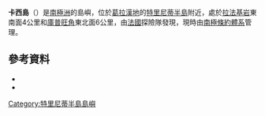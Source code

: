 {{Coord|63|14|S|57|30|W|source:GNIS|display=title}}

'''卡西島'''（{{lang-en|Casy Island}}）是[[南極洲|南極洲]]的島嶼，位於[[葛拉漢地|葛拉漢地]]的[[特里尼蒂半島|特里尼蒂半島]]附近，處於[[拉法基岩|拉法基岩]]東南面4公里和[[庫普旺角|庫普旺角]]東北面6公里，由[[法國|法國]]探險隊發現，現時由[[南極條約體系|南極條約體系]]管理。

==參考資料==
*{{cite gnis | type = antarid | id = 2519| name = Casy Island | accessdate = 2011-10-27}}
*{{usgs-gazetteer|id=2519}}

{{DEFAULTSORT:Casy Island}}
[[Category:特里尼蒂半島島嶼|Category:特里尼蒂半島島嶼]]


{{TrinityPeninsula-geo-stub}}